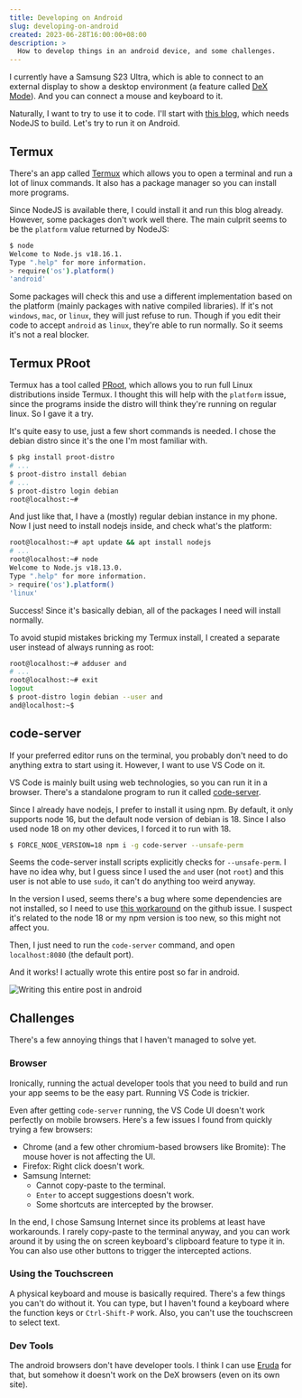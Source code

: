 ```yaml
---
title: Developing on Android
slug: developing-on-android
created: 2023-06-28T16:00:00+08:00
description: >
  How to develop things in an android device, and some challenges.
---
```


<script>import postInAndroid from './post-in-android.jpg';</script>

I currently have a Samsung S23 Ultra,
which is able to connect to an external display to show a desktop environment
(a feature called [DeX Mode](https://www.samsung.com/us/apps/dex/)).
And you can connect a mouse and keyboard to it.

Naturally, I want to try to use it to code. I'll start with [this blog](https://github.com/ishamf/site), which needs NodeJS to build. Let's try to run it on Android.

## Termux

There's an app called [Termux](https://termux.dev/) which allows you to open a terminal and run a lot of linux commands. It also has a package manager so you can install more programs.

Since NodeJS is available there, I could install it and run this blog already. However, some packages don't work well there. The main culprit seems to be the `platform` value returned by NodeJS:

```sh
$ node
Welcome to Node.js v18.16.1.
Type ".help" for more information.
> require('os').platform()
'android'
```

Some packages will check this and use a different implementation based on the platform (mainly packages with native compiled libraries).
If it's not `windows`, `mac`, or `linux`, they will just refuse to run. Though if you edit their code to accept `android` as `linux`, they're able to run normally.
So it seems it's not a real blocker.

## Termux PRoot

Termux has a tool called [PRoot](https://wiki.termux.com/wiki/PRoot), which allows you to run full Linux distributions inside Termux.
I thought this will help with the `platform` issue, since the programs inside the distro will think they're running on regular linux.
So I gave it a try.

It's quite easy to use, just a few short commands is needed. I chose the debian distro since it's the one I'm most familiar with.

```sh
$ pkg install proot-distro
# ...
$ proot-distro install debian
# ...
$ proot-distro login debian
root@localhost:~#
```

And just like that, I have a (mostly) regular debian instance in my phone. Now I just need to install nodejs inside, and check what's the platform:

```sh
root@localhost:~# apt update && apt install nodejs
# ...
root@localhost:~# node
Welcome to Node.js v18.13.0.
Type ".help" for more information.
> require('os').platform()
'linux'
```

Success! Since it's basically debian, all of the packages I need will install normally.

To avoid stupid mistakes bricking my Termux install, I created a separate user instead of always running as root:

```sh
root@localhost:~# adduser and
# ...
root@localhost:~# exit
logout
$ proot-distro login debian --user and
and@localhost:~$
```

## code-server

If your preferred editor runs on the terminal, you probably don't need to do anything extra to start using it.
However, I want to use VS Code on it.

VS Code is mainly built using web technologies, so you can run it in a browser. There's a standalone program to run it called [code-server](https://github.com/coder/code-server).

Since I already have nodejs, I prefer to install it using npm. By default, it only supports node 16, but the default node version of debian is 18. Since I also used node 18 on my other devices, I forced it to run with 18.

```sh
$ FORCE_NODE_VERSION=18 npm i -g code-server --unsafe-perm
```

Seems the code-server install scripts explicitly checks for `--unsafe-perm`.
I have no idea why, but I guess since I used the `and` user (not `root`) and this user is not able to use `sudo`, it can't do anything too weird anyway.

In the version I used, seems there's a bug where some dependencies are not installed, so I need to use [this workaround](https://github.com/coder/code-server/issues/5530#issuecomment-1235752382)
on the github issue. I suspect it's related to the node 18 or my npm version is too new, so this might not affect you.

Then, I just need to run the `code-server` command, and open `localhost:8080` (the default port).

And it works! I actually wrote this entire post so far in android.

![Writing this entire post in android]({postInAndroid})

## Challenges

There's a few annoying things that I haven't managed to solve yet.

### Browser

Ironically, running the actual developer tools that you need to build and run your app seems to be the easy part. Running VS Code is trickier.

Even after getting `code-server` running, the VS Code UI doesn't work perfectly on mobile browsers. Here's a few issues I found from quickly trying a few browsers:

- Chrome (and a few other chromium-based browsers like Bromite): The mouse hover is not affecting the UI.
- Firefox: Right click doesn't work.
- Samsung Internet:
  - Cannot copy-paste to the terminal.
  - `Enter` to accept suggestions doesn't work.
  - Some shortcuts are intercepted by the browser.

In the end, I chose Samsung Internet since its problems at least have workarounds.
I rarely copy-paste to the terminal anyway,
and you can work around it by using the on screen keyboard's clipboard feature to type it in.
You can also use other buttons to trigger the intercepted actions.

### Using the Touchscreen

A physical keyboard and mouse is basically required. There's a few things you can't do without it. You can type, but I haven't found a keyboard where the function keys or `Ctrl-Shift-P` work. Also, you can't use the touchscreen to select text.

### Dev Tools

The android browsers don't have developer tools. I think I can use [Eruda](https://github.com/liriliri/eruda) for that,
but somehow it doesn't work on the DeX browsers (even on its own site).
